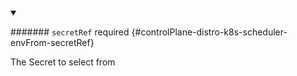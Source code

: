 


<details className="config-field" data-expandable="true" open>
<summary>

####### `secretRef` <span className="config-field-required" data-required="false">required</span> <span className="config-field-type"></span> <span className="config-field-default"></span> <span className="config-field-enum"></span> {#controlPlane-distro-k8s-scheduler-envFrom-secretRef}

The Secret to select from

</summary>

<PartialSecretrefreference />


</details>
